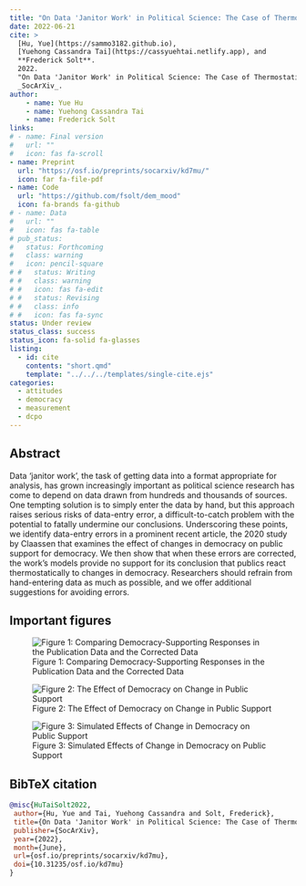 ```yaml
---
title: "On Data 'Janitor Work' in Political Science: The Case of Thermostatic Support for Democracy"
date: 2022-06-21
cite: >
  [Hu, Yue](https://sammo3182.github.io),
  [Yuehong Cassandra Tai](https://cassyuehtai.netlify.app), and
  **Frederick Solt**. 
  2022.
  "On Data 'Janitor Work' in Political Science: The Case of Thermostatic Support for Democracy."
  _SocArXiv_.
author:
    - name: Yue Hu
    - name: Yuehong Cassandra Tai
    - name: Frederick Solt
links:
# - name: Final version
#   url: ""
#   icon: fas fa-scroll
- name: Preprint
  url: "https://osf.io/preprints/socarxiv/kd7mu/"
  icon: far fa-file-pdf
- name: Code
  url: "https://github.com/fsolt/dem_mood"
  icon: fa-brands fa-github
# - name: Data
#   url: ""
#   icon: fas fa-table
# pub_status:
#   status: Forthcoming
#   class: warning
#   icon: pencil-square
# #   status: Writing
# #   class: warning
# #   icon: fas fa-edit
# #   status: Revising
# #   class: info
# #   icon: fas fa-sync
status: Under review
status_class: success
status_icon: fa-solid fa-glasses
listing:
  - id: cite
    contents: "short.qmd"
    template: "../../../templates/single-cite.ejs"
categories:
  - attitudes
  - democracy
  - measurement
  - dcpo
---
```


:::{#cite}
:::


## Abstract

Data 'janitor work', the task of getting data into a format appropriate for analysis, has grown increasingly important as political science research has come to depend on data drawn from hundreds and thousands of sources. One tempting solution is to simply enter the data by hand, but this approach raises serious risks of data-entry error, a difficult-to-catch problem with the potential to fatally undermine our conclusions. Underscoring these points, we identify data-entry errors in a prominent recent article, the 2020 study by Claassen that examines the effect of changes in democracy on public support for democracy. We then show that when these errors are corrected, the work's models provide no support for its conclusion that publics react thermostatically to changes in democracy. Researchers should refrain from hand-entering data as much as possible, and we offer additional suggestions for avoiding errors.

## Important figures

![Figure 1: Comparing Democracy-Supporting Responses in the Publication Data and the Corrected Data](dem_mood_fig1.png)

![Figure 2: The Effect of Democracy on Change in Public Support](dem_mood_fig2.png)

![Figure 3: Simulated Effects of Change in Democracy on Public Support](dem_mood_fig3.png)

## BibTeX citation

```bibtex
@misc{HuTaiSolt2022,
 author={Hu, Yue and Tai, Yuehong Cassandra and Solt, Frederick},
 title={On Data 'Janitor Work' in Political Science: The Case of Thermostatic Support for Democracy},
 publisher={SocArXiv},
 year={2022},
 month={June}, 
 url={osf.io/preprints/socarxiv/kd7mu},
 doi={10.31235/osf.io/kd7mu}
}
```
